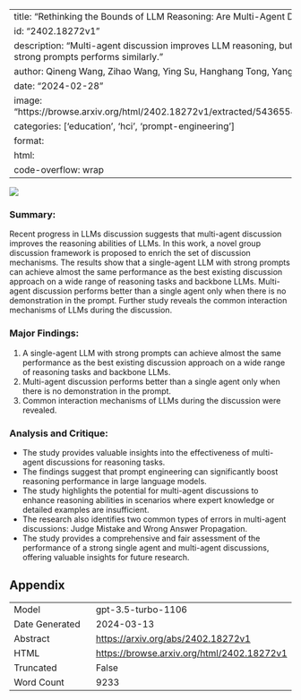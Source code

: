 
---
title: "Rethinking the Bounds of LLM Reasoning: Are Multi-Agent Discussions the Key?"
id: "2402.18272v1"
description: "Multi-agent discussion improves LLM reasoning, but single-agent with strong prompts performs similarly."
author: Qineng Wang, Zihao Wang, Ying Su, Hanghang Tong, Yangqiu Song
date: "2024-02-28"
image: "https://browse.arxiv.org/html/2402.18272v1/extracted/5436554/assets/pic/fig1.png"
categories: ['education', 'hci', 'prompt-engineering']
format:
  html:
    code-overflow: wrap
---

![](https://browse.arxiv.org/html/2402.18272v1/extracted/5436554/assets/pic/fig1.png)

### **Summary:**
Recent progress in LLMs discussion suggests that multi-agent discussion improves the reasoning abilities of LLMs. In this work, a novel group discussion framework is proposed to enrich the set of discussion mechanisms. The results show that a single-agent LLM with strong prompts can achieve almost the same performance as the best existing discussion approach on a wide range of reasoning tasks and backbone LLMs. Multi-agent discussion performs better than a single agent only when there is no demonstration in the prompt. Further study reveals the common interaction mechanisms of LLMs during the discussion.

### Major Findings:
1. A single-agent LLM with strong prompts can achieve almost the same performance as the best existing discussion approach on a wide range of reasoning tasks and backbone LLMs.
2. Multi-agent discussion performs better than a single agent only when there is no demonstration in the prompt.
3. Common interaction mechanisms of LLMs during the discussion were revealed.

### Analysis and Critique:
- The study provides valuable insights into the effectiveness of multi-agent discussions for reasoning tasks.
- The findings suggest that prompt engineering can significantly boost reasoning performance in large language models.
- The study highlights the potential for multi-agent discussions to enhance reasoning abilities in scenarios where expert knowledge or detailed examples are insufficient.
- The research also identifies two common types of errors in multi-agent discussions: Judge Mistake and Wrong Answer Propagation.
- The study provides a comprehensive and fair assessment of the performance of a strong single agent and multi-agent discussions, offering valuable insights for future research.

## Appendix

|          |          |
|----------|----------|
| Model     | gpt-3.5-turbo-1106       |
| Date Generated     | 2024-03-13       |
| Abstract | [https://arxiv.org/abs/2402.18272v1](https://arxiv.org/abs/2402.18272v1)        |
| HTML     | [https://browse.arxiv.org/html/2402.18272v1](https://browse.arxiv.org/html/2402.18272v1)       |
| Truncated       | False       |
| Word Count       | 9233       |
